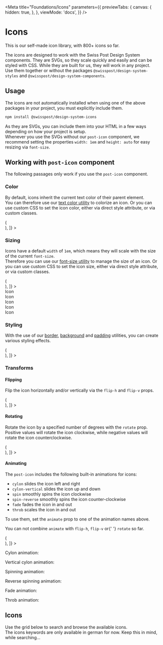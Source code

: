 
<Meta
  title="Foundations/Icons"
  parameters={{
    previewTabs: {
      canvas: {
        hidden: true,
      },
    },
    viewMode: 'docs',
  }}
/>

# Icons

<p className="lead">This is our self-made icon library, with 800+ icons so far.</p>

The icons are designed to work with the Swiss Post Design System components. They are SVGs, so they scale quickly and easily and can be styled with CSS. While they are built for us, they will work in any project.<br/>
Use them together or without the packages `@swisspost/design-system-styles` and `@swisspost/design-system-components`.

<!-- this is an invisible, navigation-only story -->

<Story name="Start">
  <div />
</Story>

## Usage

The icons are not automatically installed when using one of the above packages in your project, you must explicitly include them.

```bash dark
npm install @swisspost/design-system-icons
```

As they are SVGs, you can include them into your HTML in a few ways depending on how your project is setup.<br/>
Whenever you use the SVGs without our `post-icon` component, we recommend setting the properties `width: 1em` and `height: auto` for easy resizing via `font-size`.

## Working with `post-icon` component

The following passages only work if you use the `post-icon` component.

### Color

By default, icons inherit the current text color of their parent element.<br/>
You can therefore use our [text color utility](/?path=/docs/utilities-text--color) to colorize an icon. Or you can use custom CSS to set the icon color, either via direct style attribute, or via custom classes.

<Canvas withSource="open">
  <Story
    name="Colorizing"
    decorators={[
      Story => (
        <div className="d-flex flex-wrap gap-2" style={{ fontSize: '32px' }}>
          <Story />
        </div>
      ),
    ]}
  >
    <post-icon name="1001" class="text-primary" />
    <post-icon name="1001" class="text-info" />
    <post-icon name="1001" class="text-success" />
    <post-icon name="1001" style={{ color: 'blue' }} />
    <post-icon name="1001" style={{ color: '#800080' }} />
    <post-icon name="1001" style={{ color: 'rgb(230, 0, 0)' }} />
  </Story>
</Canvas>

### Sizing

Icons have a default `width` of `1em`, which means they will scale with the size of the current `font-size`.<br/>
Therefore you can use our [font-size utility](/?path=/docs/utilities-text--font-size) to manage the size of an icon. Or you can use custom CSS to set the icon size, either via direct style attribute, or via custom classes.

<Canvas withSource="open">
  <Story
    name="Sizing"
    decorators={[
      Story => (
        <div className="d-flex flex-column gap-2">
          <Story />
        </div>
      ),
    ]}
  >
    <div>
      Icon <post-icon name="1001" />
    </div>
    <div className="h3 mb-0">
      Icon <post-icon name="1001" />
    </div>
    <div className="h1 mb-0">
      Icon <post-icon name="1001" />
    </div>
    <div className="fs-huge">
      Icon <post-icon name="1001" />
    </div>
    <div style={{ fontSize: '60px' }}>
      Icon <post-icon name="1001" />
    </div>
  </Story>
</Canvas>

### Styling

With the use of our [border](#TODO), [background](#TODO) and [padding](#TODO) utilities, you can create various styling effects.

<Canvas withSource="open">
  <Story
    name="Styling"
    decorators={[
      Story => (
        <div className="d-flex flex-wrap gap-2" style={{ fontSize: '64px' }}>
          <Story />
        </div>
      ),
    ]}
  >
    <post-icon name="1001" class="border rounded p-3" />
    <post-icon name="1001" class="border border-success rounded p-3 text-success" />
    <post-icon name="1001" class="rounded-circle bg-info p-3" />
  </Story>
</Canvas>

### Transforms

#### Flipping

Flip the icon horizontally and/or vertically via the `flip-h` and `flip-v` props.

<Canvas withSource="open">
  <Story
    name="Flipping"
    decorators={[
      Story => (
        <div className="d-flex flex-wrap gap-2" style={{ fontSize: '32px' }}>
          <Story />
        </div>
      ),
    ]}
  >
    <post-icon name="3200" />
    <post-icon name="3200" flip-h />
    <post-icon name="3200" flip-v />
    <post-icon name="3200" flip-h flip-v />
  </Story>
</Canvas>

#### Rotating

Rotate the icon by a specified number of degrees with the `rotate` prop. Positive values will rotate the icon clockwise, while negative values will rotate the icon counterclockwise.

<Canvas withSource="open">
  <Story
    name="Rotating"
    decorators={[
      Story => (
        <div className="d-flex flex-wrap gap-2" style={{ fontSize: '32px' }}>
          <Story />
        </div>
      ),
    ]}
  >
    <post-icon name="1001" rotate="-360" />
    <post-icon name="1001" rotate="-249" />
    <post-icon name="1001" rotate="-35.5" />
    <post-icon name="1001" rotate="0" />
    <post-icon name="1001" rotate="98" />
    <post-icon name="1001" rotate="360" />
    <post-icon name="1001" rotate="753" />
  </Story>
</Canvas>

#### Animating

The `post-icon` includes the following built-in animations for icons:

- `cylon` slides the icon left and right
- `cylon-vertical` slides the icon up and down
- `spin` smoothly spins the icon clockwise
- `spin-reverse` smoothly spins the icon counter-clockwise
- `fade` fades the icon in and out
- `throb` scales the icon in and out

To use them, set the `animate` prop to one of the animation names above.

<div className="alert alert-warning">
  <p>
    You can not combine <code>animate</code> with <code>flip-h</code>, <code>flip-v</code> or{' '}
    <code>rotate</code> so far.
  </p>
</div>

<Canvas withSource="open">
  <Story
    name="Animating"
    decorators={[
      Story => (
        <div className="d-flex flex-wrap text-center" style={{ fontSize: '32px' }}>
          <Story />
        </div>
      ),
    ]}
  >
    <div className="w-50 py-3">
      <p className="text-muted fs-tiny">Cylon animation:</p>
      <post-icon name="2253" animate="cylon" />
    </div>
    <div className="w-50 py-3">
      <p className="text-muted fs-tiny">Vertical cylon animation:</p>
      <post-icon name="2252" animate="cylon-vertical" />
    </div>
    <div className="w-50 py-3">
      <p className="text-muted fs-tiny">Spinning animation:</p>
      <post-icon name="2041" animate="spin" />
    </div>
    <div className="w-50 py-3">
      <p className="text-muted fs-tiny">Reverse spinning animation:</p>
      <post-icon name="2042" animate="spin-reverse" />
    </div>
    <div className="w-50 py-3">
      <p className="text-muted fs-tiny">Fade animation:</p>
      <post-icon name="1028" animate="fade" />
    </div>
    <div className="w-50 py-3">
      <p className="text-muted fs-tiny">Throb animation:</p>
      <post-icon name="2063" animate="throb" />
    </div>
  </Story>
</Canvas>

## Icons

<!-- this is an invisible, navigation-only story -->

<Story name="Icons">
  <div />
</Story>

Use the grid below to search and browse the available icons.<br/>
The icons keywords are only available in german for now. Keep this in mind, while searching...

<Search />
